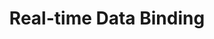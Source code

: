---
title: "Real-time Data Binding"
description: "Configure real-time data connections for dashboard visualization components"
sidebarTitle: "Data Binding"
icon: "link"
iconType: "solid"
"og:title": "Real-time Data Binding | Proxus Docs"
"og:description": "Learn to bind real-time industrial data to Proxus dashboard components"
---